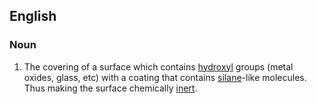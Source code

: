 ==English==
{{wikipedia}}
===Noun===
{{en-noun}}<!--Not sure if countable-->

# {{chemistry}}The covering of a surface which contains [[hydroxyl]] groups (metal oxides, glass, etc) with a coating that contains [[silane]]-like molecules. Thus making the surface chemically [[inert]].